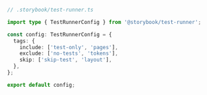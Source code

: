 ```ts
// .storybook/test-runner.ts

import type { TestRunnerConfig } from '@storybook/test-runner';

const config: TestRunnerConfig = {
  tags: {
    include: ['test-only', 'pages'],
    exclude: ['no-tests', 'tokens'],
    skip: ['skip-test', 'layout'],
  },
};

export default config;
```
